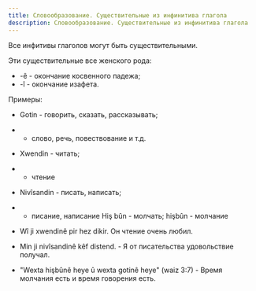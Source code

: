 ---
title: Словообразование. Существительные из инфинитива глагола
description: Словообразование. Существительные из инфинитива глагола
---

Все инфитивы глаголов могут быть существительными.

Эти существительные все женского рода:
* -ê - окончание косвенного падежа;
* -î - окончание изафета.

Примеры:
* Gotin - говорить, сказать, рассказывать;
* - слово, речь, повествование и т.д.
* Xwendin - читать;
 * - чтение
* Nivîsandin - писать, написать;
 * - писание, написание
 Hiş bûn - молчать;
 hişbûn - молчание

* Wî ji xwendinê pir hez dikir. Он чтение очень любил.
* Min ji nivîsandinê kêf distend. - Я от писательства удовольствие получал.
* "Wexta hişbûnê heye û wexta gotinê heye" (waiz 3:7) - Время молчания есть и время говорения есть.
